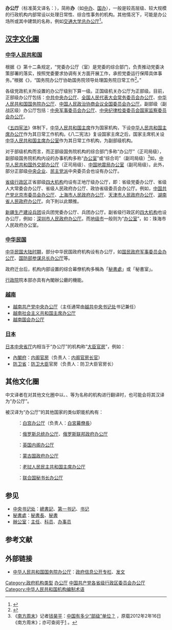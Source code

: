 '''办公厅'''（标准英文译名：{{lang|en|General Office}}），简称'''办'''（如[[中共中央办公厅|中办]]、[[中华人民共和国国务院办公厅|国办]]），一般是较高层级、较大规模的行政机构内部常设以处理日常性、综合性事务的机构。其他情况下，可能是办公场所或其中建筑的名称，例如[[交通大学总办公厅|交通大学总办公厅]]<ref>{{cite web|title=全国31个省区市“四大班子”全知道（1200余人全名单）|url=http://politics.people.com.cn/n1/2018/0213/c1001-29821312.html|access-date=2019-04-18|date=2018-02-13|website=人民网|archive-url=https://web.archive.org/web/20200724021324/http://politics.people.com.cn/n1/2018/0213/c1001-29821312.html|archive-date=2020-07-24|dead-url=no}}</ref>。

== [[汉字文化圈|汉字文化圈]] ==
=== [[中华人民共和国|中华人民共和国]] ===
根据《{{s|中国共产党工作机关条例}}》第十二条规定，“党委办公厅（室）是党委的综合部门，负责推动党委决策部署的落实，按照党委要求协调有关方面开展工作，承担党委运行保障具体事务。”根据《{{s|国务院行政机构设置和编制管理条例}}》，“国务院办公厅协助国务院领导处理国务院日常工作<ref>{{Cite web|title=《国务院办公厅主要职责内设机构和人员编制规定》|url=http://www.gov.cn/zwgk/2008-07/17/content_1047512.htm|accessdate=2013-12-31|archive-url=https://web.archive.org/web/20140101062718/http://www.gov.cn/zwgk/2008-07/17/content_1047512.htm|archive-date=2014-01-01|dead-url=no}}</ref>。”

各级党政机关所设置的办公厅级别下算一级。正国级机关办公厅为正部级。目前，正部级办公厅包括：[[中共中央办公厅|中共中央办公厅]]、[[全国人民代表大会常务委员会办公厅|全国人民代表大会常务委员会办公厅]]、[[中华人民共和国国务院办公厅|中华人民共和国国务院办公厅]]、[[中国人民政治协商会议全国委员会办公厅|中国人民政治协商会议全国委员会办公厅]]。副部级（副战区级）办公厅包括：[[中央军事委员会办公厅|中央军事委员会办公厅]]、[[中央纪律检查委员会国家监察委员会办公厅|中央纪律检查委员会国家监察委员会办公厅]]。

《[[五四宪法|五四宪法]]》体制下，[[中华人民共和国主席|中华人民共和国主席]]作为国家机构，下设[[中华人民共和国主席办公厅|中华人民共和国主席办公厅]]作为其日常工作机构。《八二宪法》复设国家主席之后，国家主席机关设[[中华人民共和国主席办公室|中华人民共和国主席办公室]]作为其日常工作机构，为副部级机构。

对于部级机构而言，而正部级国务院机构的综合部门多称“办公厅”（正司局级），副部级国务院机构内设的办事机构多称“[[办公室|办公室]]”或“综合司”（副司局级）<ref>《[[南方周末|南方周末]]》记者[[钱昊平|钱昊平]]：[http://www.infzm.com/content/70110 中国有多少“部级”单位？] {{Wayback|url=http://www.infzm.com/content/70110 |date=20131231225504 }}，原载2012年2年16日《南方周末》；亦可查阅于[http://paper.people.com.cn/rmwz/html/2012-04/01/content_1034215.htm] {{Wayback|url=http://paper.people.com.cn/rmwz/html/2012-04/01/content_1034215.htm |date=20140101112047 }}。</ref>如，[[中华人民共和国外交部办公厅|中华人民共和国外交部办公厅]]（正司局级）、[[中国地震局办公室|中国地震局办公室]]（副司局级）。此外，部分正部级[[中央企业|中央企业]]、[[民主党派|民主党派]]中央委员会也设有办公厅。

[[省级行政区|省级行政区]]正省部级[[党和国家机构|四大机构]]均设有正地厅级办公厅，即：省级党委办公厅、省级人大常委会办公厅、省级人民政府办公厅、政协省级委员会办公厅。例如，[[中国共产党北京市委员会办公厅|中国共产党北京市委员会办公厅]]、[[上海市人民政府办公厅|上海市人民政府办公厅]]、[[天津市人民政府办公厅|天津市人民政府办公厅]]、[[湖南省人民政府办公厅|湖南省人民政府办公厅]]。向下則以此類推。

[[新疆生产建设兵团|新疆生产建设兵团]]设兵团党委办公厅、兵团办公厅。副省级行政区的[[党和国家机构|四大机构]]也设办公厅，例如：[[深圳市人民政府办公厅|深圳市人民政府办公厅]]。而[[地级市|地级市]]一般则为“[[办公室|办公室]]”，如：珠海市人民政府办公室。

=== [[中华民国|中华民国]] ===
[[中华民国大陆时期|中华民国大陆时期]]，部分中华民国政府机构设有办公厅，如[[国民政府军事委员会办公厅|国民政府军事委员会办公厅]]、[[国防部参谋总长办公厅|国防部参谋总长办公厅]]等。

政府迁台后，机构内部设置的综合幕僚机构多稱為「[[秘書處|秘書處]]」或「秘書室」。

[[行政院|行政院]]院本部亦具有內閣辦公廳的機能。

=== [[越南|越南]] ===
* [[越南共产党中央办公厅|越南共产党中央办公厅]]（主任通常由[[越共中央书记处|越共中央书记处]]书记兼任） 
* [[越南社会主义共和国主席办公厅|越南社会主义共和国主席办公厅]]
* [[越南国会办公厅|越南国会办公厅]]

=== [[日本|日本]] ===
{{Main|大臣官房}}
[[日本行政机关|日本中央省厅]]内相当于“办公厅”的机构称“[[大臣官房|大臣官房]]”，例如：
* [[內閣府|內閣府]]：[[内阁官房|内阁官房]]（负责人：[[内阁官房长官|内阁官房长官]]）
* [[防卫省|防卫省]]：[[防卫大臣|防卫大臣]]官房（负责人：防卫大臣官房长）

== 其他文化圈 ==

中文译者在对其他文化圈中以{{lang|en|Office}}、{{lang|en|General Office}}、{{lang|en|Executive office}}等为名称的机构进行翻译时，也可能会将其汉译为“办公厅”。

被汉译为“办公厅”的其他国家的类似职能机构有：
:{{USA}}：[[白宫办公厅|白宫办公厅]]（负责人：[[白宮幕僚長|白宮幕僚長]]）
:{{RUS}}：[[俄罗斯总统办公厅|俄罗斯总统办公厅]]、[[俄罗斯联邦政府办公厅|俄罗斯联邦政府办公厅]]
:{{UK}}：[[英国内阁办公厅|英国内阁办公厅]]
:{{MNG}}：[[蒙古国政府办公厅|蒙古国政府办公厅]]
:{{LAO}}：[[老挝人民民主共和国主席办公厅|老挝人民民主共和国主席办公厅]]
:{{UNO}}：[[联合国秘书长办公厅|联合国秘书长办公厅]]

== 参见 ==
{{Portal box|政治}}
* [[中央书记处|中央书记处]]：[[總書記|總書記]]、[[第一书记_(中国)|第一书记]]、[[书记|书记]]
* [[秘書處|秘書處]]：[[秘書長|秘書長]]、[[秘書|秘書]]
* [[辦公室|辦公室]]：[[主任|主任]]、[[科员|科员]]、[[办事员|办事员]]

== 参考文献 ==
{{Reflist}}

== 外部链接 ==
* [[中华人民共和国国务院办公厅|中华人民共和国国务院办公厅]]：[http://www.gov.cn/xxgk/pub/govpublic/ 政府信息公开专栏]{{Wayback|url=http://www.gov.cn/xxgk/pub/govpublic/ |date=20150505035404 }}、[http://www.gov.cn/zfwj/bgtfw.htm 发文]{{Wayback|url=http://www.gov.cn/zfwj/bgtfw.htm |date=20150517011205 }}

[[Category:政府机构类型|Category:政府机构类型]]
[[Category:办公厅|]]
[[Category:中国共产党各省级行政区委员会办公厅|]]
[[Category:中华人民共和国机构编制术语|Category:中华人民共和国机构编制术语]]